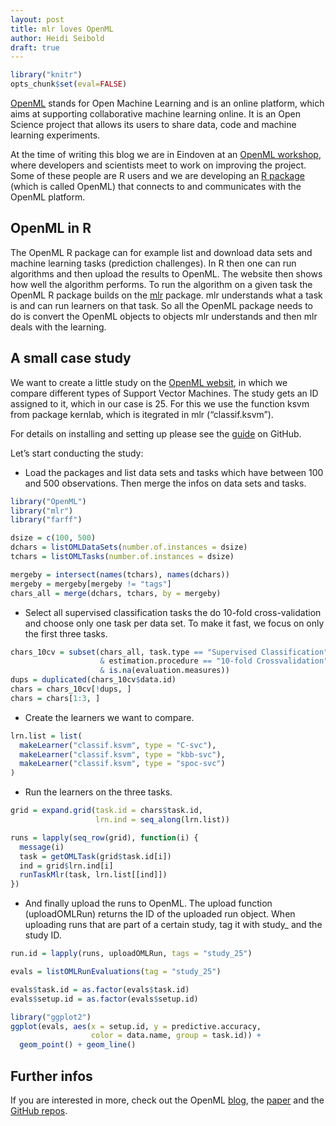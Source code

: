 ```yaml
---
layout: post
title: mlr loves OpenML
author: Heidi Seibold
draft: true
---
```


```r
library("knitr")
opts_chunk$set(eval=FALSE)
```


[OpenML](http://www.openml.org/) stands for Open Machine Learning and is an
online platform, which aims at supporting collaborative machine learning
online. It is an Open Science project that allows its users to share data, code
and machine learning experiments.

At the time of writing this blog we are in Eindoven at an [OpenML
workshop](http://openml2016dev.openml.org/), where developers and scientists
meet to work on improving the project. Some of these people are R users and we
are developing an [R package](https://github.com/openml/openml-r) (which is
called OpenML) that connects to and communicates with the OpenML platform.

## OpenML in R
The OpenML R package can for example list and download data sets and machine
learning tasks (prediction challenges).  In R then one can run algorithms and
then upload the results to OpenML. The website then shows how well the
algorithm performs.  To run the algorithm on a given task the OpenML R package
builds on the [mlr](https://github.com/mlr-org/mlr) package. mlr understands
what a task is and can run learners on that task. So all the OpenML package
needs to do is convert the OpenML objects to objects mlr understands and then
mlr deals with the learning.


## A small case study

We want to create a little study on the [OpenML
websit](http://www.openml.org/), in which we compare different types of Support
Vector Machines.  The study gets an ID assigned to it, which in our case is 25.
For this we use the function ksvm from package kernlab, which is itegrated in
mlr ("classif.ksvm").


For details on installing and setting up please see the
[guide](https://github.com/openml/openml-r) on GitHub.

Let's start conducting the study:

- Load the packages and list data sets and tasks which have between 100 and 500
  observations. Then merge the infos on data sets and tasks.
```r
library("OpenML")
library("mlr")
library("farff")
```

```r
dsize = c(100, 500)
dchars = listOMLDataSets(number.of.instances = dsize)
tchars = listOMLTasks(number.of.instances = dsize)

mergeby = intersect(names(tchars), names(dchars))
mergeby = mergeby[mergeby != "tags"]
chars_all = merge(dchars, tchars, by = mergeby)
```

- Select all supervised classification tasks the do 10-fold cross-validation
  and choose only one task per data set. To make it fast, we focus on only the
first three tasks.
```r
chars_10cv = subset(chars_all, task.type == "Supervised Classification"
                    & estimation.procedure == "10-fold Crossvalidation"
                    & is.na(evaluation.measures))
dups = duplicated(chars_10cv$data.id)
chars = chars_10cv[!dups, ]
chars = chars[1:3, ]
```

- Create the learners we want to compare.
```r
lrn.list = list(
  makeLearner("classif.ksvm", type = "C-svc"),
  makeLearner("classif.ksvm", type = "kbb-svc"),
  makeLearner("classif.ksvm", type = "spoc-svc")
)
```

- Run the learners on the three tasks.
```r
grid = expand.grid(task.id = chars$task.id, 
                   lrn.ind = seq_along(lrn.list))

runs = lapply(seq_row(grid), function(i) {
  message(i)
  task = getOMLTask(grid$task.id[i])
  ind = grid$lrn.ind[i]
  runTaskMlr(task, lrn.list[[ind]])
})
```

- And finally upload the runs to OpenML.  The upload function (uploadOMLRun)
  returns the ID of the uploaded run object.  When uploading runs that are part
of a certain study, tag it with study_ and the study ID.
```r
run.id = lapply(runs, uploadOMLRun, tags = "study_25")
```

```r
evals = listOMLRunEvaluations(tag = "study_25")

evals$task.id = as.factor(evals$task.id)
evals$setup.id = as.factor(evals$setup.id)

library("ggplot2")
ggplot(evals, aes(x = setup.id, y = predictive.accuracy, 
                  color = data.name, group = task.id)) + 
  geom_point() + geom_line()

```


## Further infos
If you are interested in more, check out the OpenML
[blog](https://medium.com/open-machine-learning), the
[paper](https://www.researchgate.net/publication/263890323_OpenML_Networked_science_in_machine_learning)
and the [GitHub repos](https://github.com/openml).





